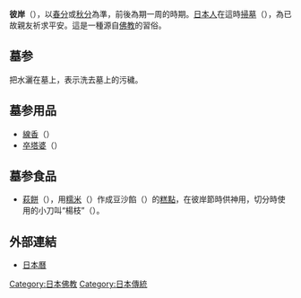 '''彼岸'''（{{Jpn|j='''彼岸'''|hg=ひがん|rm=Higan}}），以[[春分日_(日本)|春分]]或[[秋分|秋分]]為準，前後為期一周的時期。[[日本人|日本人]]在這時[[掃墓|掃墓]]（{{lang|ja|墓参り はかまいり}}），為已故親友祈求平安。這是一種源自[[佛教|佛教]]的習俗。

==墓参==
把水灑在墓上，表示洗去墓上的污穢。

==墓参用品==
* [[線香|線香]]（{{lang|ja|せんこう}}）
* [[卒塔婆|卒塔婆]]（{{lang|ja|そとうば}}）

==墓参食品==
* [[萩餅|萩餅]]（{{lang|ja|お萩もち、御萩<sup>おはぎ</sup>、牡丹餅<sup>ぼたもち</sup>}}），用[[糯米|糯米]]（{{lang|ja|もちごめ}}）作成豆沙餡（{{lang|ja|あん}}）的[[糕點|糕點]]，在彼岸節時供神用，切分時使用的小刀叫“楊枝”（{{lang|ja|ようじ}}）。

==外部連結==
* [[日本曆|日本曆]]

{{節日小作品}}

{{汉字文化圈共同传统节日}}

[[Category:日本佛教|Category:日本佛教]]
[[Category:日本傳統|Category:日本傳統]]